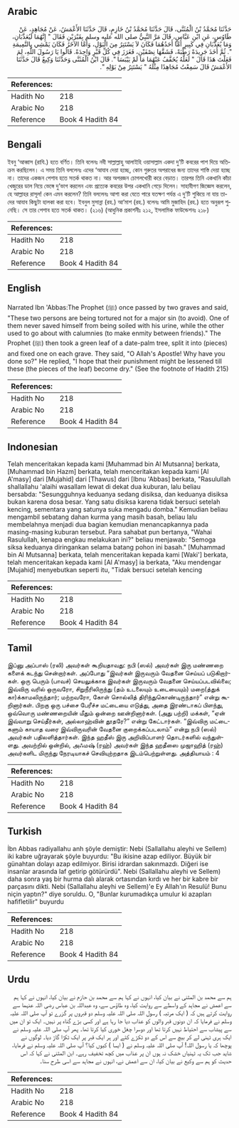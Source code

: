 ## Arabic

<div dir="rtl" lang="ar" style={{fontSize:'larger',backgroundColor:'#f8f9fa',padding:20}}>حَدَّثَنَا مُحَمَّدُ بْنُ الْمُثَنَّى، قَالَ حَدَّثَنَا مُحَمَّدُ بْنُ خَازِمٍ، قَالَ حَدَّثَنَا الأَعْمَشُ، عَنْ مُجَاهِدٍ، عَنْ طَاوُسٍ، عَنِ ابْنِ عَبَّاسٍ، قَالَ مَرَّ النَّبِيُّ صلى الله عليه وسلم بِقَبْرَيْنِ فَقَالَ ‏"‏ إِنَّهُمَا لَيُعَذَّبَانِ، وَمَا يُعَذَّبَانِ فِي كَبِيرٍ أَمَّا أَحَدُهُمَا فَكَانَ لاَ يَسْتَتِرُ مِنَ الْبَوْلِ، وَأَمَّا الآخَرُ فَكَانَ يَمْشِي بِالنَّمِيمَةِ ‏"‏‏.‏ ثُمَّ أَخَذَ جَرِيدَةً رَطْبَةً، فَشَقَّهَا نِصْفَيْنِ، فَغَرَزَ فِي كُلِّ قَبْرٍ وَاحِدَةً‏.‏ قَالُوا يَا رَسُولَ اللَّهِ، لِمَ فَعَلْتَ هَذَا قَالَ ‏"‏ لَعَلَّهُ يُخَفَّفُ عَنْهُمَا مَا لَمْ يَيْبَسَا ‏"‏‏.‏ قَالَ ابْنُ الْمُثَنَّى وَحَدَّثَنَا وَكِيعٌ قَالَ حَدَّثَنَا الأَعْمَشُ قَالَ سَمِعْتُ مُجَاهِدًا مِثْلَهُ ‏"‏ يَسْتَتِرُ مِنْ بَوْلِهِ ‏"‏‏.‏</div><div style={{backgroundColor:'#f8f9fa',padding:20, marginBottom: 10}}><table>
        <thead>
          <tr>
            <th>References:</th>
            <th></th>
          </tr>
        </thead>
        <tbody><tr><td>Hadith No</td><td>218</td></tr><tr><td>Arabic No</td><td>218</td></tr><tr><td>Reference</td><td>Book 4 Hadith 84</td></tr></tbody></table></div>

## Bengali

<div dir="ltr" lang="bn" style={{fontSize:'larger',backgroundColor:'#f8f9fa',padding:20}}>ইবনু ‘আব্বাস (রাযি.) হতে বর্ণিত। তিনি বলেনঃ নবী সাল্লাল্লাহু আলাইহি ওয়াসাল্লাম একদা দু’টি কবরের পাশ দিয়ে অতিক্রম করছিলেন। এ সময় তিনি বললেনঃ এদের ‘আযাব দেয়া হচ্ছে, কোন গুরুতর অপরাধের জন্য তাদের শাস্তি দেয়া হচ্ছে না। তাদের একজন পেশাব হতে সতর্ক থাকত না। আর অপরজন চোগলখোরী করে বেড়াত। তারপর তিনি একখানি কাঁচা খেজুরের ডাল নিয়ে ভেঙ্গে দু’ভাগ করলেন এবং প্রত্যেক কবরের উপর একখানি গেড়ে দিলেন। সাহাবীগণ জিজ্ঞেস করলেন, হে আল্লাহর রাসূল! কেন এমন করলেন? তিনি বললেনঃ আশা করা যেতে পারে যতক্ষণ পর্যন্ত এ দু’টি শুকিয়ে না যায় তাদের আযাব কিছুটা হালকা করা হবে। ইবনুল মুসান্না (রহ.) আ‘মাশ (রহ.) বলেনঃ আমি মুজাহিদ (রহ.) হতে অনুরূপ শুনেছি। সে তার পেশাব হতে সতর্ক থাকত। (২১৬) (আধুনিক প্রকাশনীঃ ২১২, ইসলামিক ফাউন্ডেশনঃ ২১৮)</div><div style={{backgroundColor:'#f8f9fa',padding:20, marginBottom: 10}}><table>
        <thead>
          <tr>
            <th>References:</th>
            <th></th>
          </tr>
        </thead>
        <tbody><tr><td>Hadith No</td><td>218</td></tr><tr><td>Arabic No</td><td>218</td></tr><tr><td>Reference</td><td>Book 4 Hadith 84</td></tr></tbody></table></div>

## English

<div dir="ltr" lang="en" style={{fontSize:'larger',backgroundColor:'#f8f9fa',padding:20}}>Narrated Ibn 'Abbas:The Prophet (ﷺ) once passed by two graves and said, "These two persons are being tortured not for a major sin (to avoid). One of them never saved himself from being soiled with his urine, while the other used to go about with calumnies (to make enmity between friends)." The Prophet (ﷺ) then took a green leaf of a date-palm tree, split it into (pieces) and fixed one on each grave. They said, "O Allah's Apostle! Why have you done so?" He replied, "I hope that their punishment might be lessened till these (the pieces of the leaf) become dry." (See the footnote of Hadith 215)</div><div style={{backgroundColor:'#f8f9fa',padding:20, marginBottom: 10}}><table>
        <thead>
          <tr>
            <th>References:</th>
            <th></th>
          </tr>
        </thead>
        <tbody><tr><td>Hadith No</td><td>218</td></tr><tr><td>Arabic No</td><td>218</td></tr><tr><td>Reference</td><td>Book 4 Hadith 84</td></tr></tbody></table></div>

## Indonesian

<div dir="ltr" lang="id" style={{fontSize:'larger',backgroundColor:'#f8f9fa',padding:20}}>Telah menceritakan kepada kami [Muhammad bin Al Mutsanna] berkata, [Muhammad bin Hazm] berkata, telah menceritakan kepada kami [Al A'masy] dari [Mujahid] dari [Thawus] dari [Ibnu 'Abbas] berkata, "Rasulullah shallallahu 'alaihi wasallam lewat di dekat dua kuburan, lalu beliau bersabda: "Sesungguhnya keduanya sedang disiksa, dan keduanya disiksa bukan karena dosa besar. Yang satu disiksa karena tidak bersuci setelah kencing, sementara yang satunya suka mengadu domba." Kemudian beliau mengambil sebatang dahan kurma yang masih basah, beliau lalu membelahnya menjadi dua bagian kemudian menancapkannya pada masing-masing kuburan tersebut. Para sahabat pun bertanya, "Wahai Rasulullah, kenapa engkau melakukan ini?" beliau menjawab: "Semoga siksa keduanya diringankan selama batang pohon ini basah." [Muhammad bin Al Mutsanna] berkata, telah menceritakan kepada kami [Waki'] berkata, telah menceritakan kepada kami [Al A'masy] ia berkata, "Aku mendengar [Mujahid] menyebutkan seperti itu, "Tidak bersuci setelah kencing</div><div style={{backgroundColor:'#f8f9fa',padding:20, marginBottom: 10}}><table>
        <thead>
          <tr>
            <th>References:</th>
            <th></th>
          </tr>
        </thead>
        <tbody><tr><td>Hadith No</td><td>218</td></tr><tr><td>Arabic No</td><td>218</td></tr><tr><td>Reference</td><td>Book 4 Hadith 84</td></tr></tbody></table></div>

## Tamil

<div dir="ltr" lang="ta" style={{fontSize:'larger',backgroundColor:'#f8f9fa',padding:20}}>இப்னு அப்பாஸ் (ரலி) அவர்கள் கூறியதாவது: நபி (ஸல்) அவர்கள் இரு மண்ணறை களைக் கடந்து சென்றார்கள். அப்போது “இவர்கள் இருவரும் வேதனை செய்யப் படுகிறார்கள். ஒரு பெரும் (பாவச்) செயலுக்காக இவர்கள் இருவரும் வேதனை செய்யப்படவில்லை; இவ்விரு வரில் ஒருவரோ, சிறுநீரிலிருந்து (தம் உடலையும் உடையையும்) மறை(த்துக் கா)க்காமலிருந்தார்; மற்றவரோ, கோள் சொல்லித் திரிந்துகொண்டிருந்தார்” என்று கூறினார்கள். பிறகு ஒரு பச்சை பேரீச்ச மட்டையை எடுத்து, அதை இரண்டாகப் பிளந்து, ஒவ்வொரு மண்ணறையின் மீதும் ஒன்றை ஊன்றினார்கள். (அது பற்றி) மக்கள், “ஏன் இவ்வாறு செய்தீர்கள், அல்லாஹ்வின் தூதரே?” என்று கேட்டார்கள். “இவ்விரு மட்டைகளும் காயாத வரை இவ்விருவரின் வேதனை குறைக்கப்படலாம்” என்று நபி (ஸல்) அவர்கள் பதிலளித்தார்கள். இந்த ஹதீஸ் இரு அறிவிப்பாளர் தொடர்களில் வந்துள்ளது. அவற்றில் ஒன்றில், அஃமஷ் (ரஹ்) அவர்கள் இந்த ஹதீஸை முஜாஹித் (ரஹ்) அவர்களிட மிருந்து நேரடியாகச் செவியுற்றதாக இடம்பெற்றுள்ளது. அத்தியாயம் : 4</div><div style={{backgroundColor:'#f8f9fa',padding:20, marginBottom: 10}}><table>
        <thead>
          <tr>
            <th>References:</th>
            <th></th>
          </tr>
        </thead>
        <tbody><tr><td>Hadith No</td><td>218</td></tr><tr><td>Arabic No</td><td>218</td></tr><tr><td>Reference</td><td>Book 4 Hadith 84</td></tr></tbody></table></div>

## Turkish

<div dir="ltr" lang="tr" style={{fontSize:'larger',backgroundColor:'#f8f9fa',padding:20}}>İbn Abbas radiyallahu anh şöyle demiştir: Nebi (Sallallahu aleyhi ve Sellem) iki kabre uğrayarak şöyle buyurdu: "Bu ikisine azap ediliyor. Büyük bir günahtan dolayı azap edilmiyor. Birisi idrardan sakınmazdı. Diğeri ise insanlar arasında laf getirip götürürdü". Nebi (Sallallahu aleyhi ve Sellem) daha sonra yaş bir hurma dalı alarak ortasından kırdı ve her bir kabre bir parçasını dikti. Nebi (Sallallahu aleyhi ve Sellem)'e Ey Allah'ın Resulü! Bunu niçin yap­tın?" diye soruldu. O, "Bunlar kurumadıkça umulur ki azapları hafifletilir" buyurdu</div><div style={{backgroundColor:'#f8f9fa',padding:20, marginBottom: 10}}><table>
        <thead>
          <tr>
            <th>References:</th>
            <th></th>
          </tr>
        </thead>
        <tbody><tr><td>Hadith No</td><td>218</td></tr><tr><td>Arabic No</td><td>218</td></tr><tr><td>Reference</td><td>Book 4 Hadith 84</td></tr></tbody></table></div>

## Urdu

<div dir="rtl" lang="ur" style={{fontSize:'larger',backgroundColor:'#f8f9fa',padding:20}}>ہم سے محمد بن المثنی نے بیان کیا، انہوں نے کہا ہم سے محمد بن حازم نے بیان کیا، انہوں نے کہا ہم سے اعمش نے مجاہد کے واسطے سے روایت کیا، وہ طاؤس سے، وہ عبداللہ بن عباس رضی اللہ عنہما سے روایت کرتے ہیں کہ ( ایک مرتبہ ) رسول اللہ صلی اللہ علیہ وسلم دو قبروں پر گزرے تو آپ صلی اللہ علیہ وسلم نے فرمایا کہ ان دونوں قبر والوں کو عذاب دیا جا رہا ہے اور کسی بڑے گناہ پر نہیں۔ ایک تو ان میں سے پیشاب سے احتیاط نہیں کرتا تھا اور دوسرا چغل خوری کیا کرتا تھا۔ پھر آپ صلی اللہ علیہ وسلم نے ایک ہری ٹہنی لے کر بیچ سے اس کے دو ٹکڑے کئے اور ہر ایک قبر پر ایک ٹکڑا گاڑ دیا۔ لوگوں نے پوچھا کہ یا رسول اللہ! آپ صلی اللہ علیہ وسلم نے ( ایسا ) کیوں کیا؟ آپ صلی اللہ علیہ وسلم نے فرمایا، شاید جب تک یہ ٹہنیاں خشک نہ ہوں ان پر عذاب میں کچھ تخفیف رہے۔ ابن المثنی نے کہا کہ اس حدیث کو ہم سے وکیع نے بیان کیا، ان سے اعمش نے، انہوں نے مجاہد سے اسی طرح سنا۔</div><div style={{backgroundColor:'#f8f9fa',padding:20, marginBottom: 10}}><table>
        <thead>
          <tr>
            <th>References:</th>
            <th></th>
          </tr>
        </thead>
        <tbody><tr><td>Hadith No</td><td>218</td></tr><tr><td>Arabic No</td><td>218</td></tr><tr><td>Reference</td><td>Book 4 Hadith 84</td></tr></tbody></table></div>